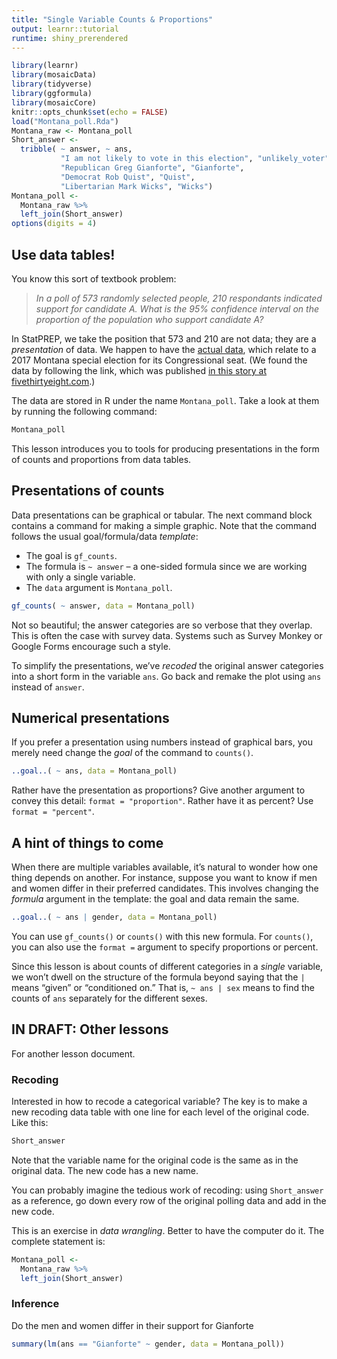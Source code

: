 ```yaml
---
title: "Single Variable Counts & Proportions"
output: learnr::tutorial
runtime: shiny_prerendered
---
```


```r
library(learnr)
library(mosaicData)
library(tidyverse)
library(ggformula)
library(mosaicCore)
knitr::opts_chunk$set(echo = FALSE)
load("Montana_poll.Rda")
Montana_raw <- Montana_poll
Short_answer <- 
  tribble( ~ answer, ~ ans,
           "I am not likely to vote in this election", "unlikely_voter", 
           "Republican Greg Gianforte", "Gianforte",               
           "Democrat Rob Quist", "Quist",  
           "Libertarian Mark Wicks", "Wicks")    
Montana_poll <- 
  Montana_raw %>%
  left_join(Short_answer)
options(digits = 4)
```

## Use data tables!

You know this sort of textbook problem:

> *In a poll of 573 randomly selected people, 210 respondants indicated support for candidate A. What is the 95% confidence interval on the proportion of the population who support candidate A?*

In StatPREP, we take the position that 573 and 210 are not data; they are a *presentation* of data. We happen to have the [actual data](https://surveys.google.com/reporting/survey?survey=mqbskxyva7gb4h4uwgc7j6h2na), which relate to a 2017 Montana special election for its Congressional seat. (We found the data by following the link, which was published [in this story at fivethirtyeight.com](https://fivethirtyeight.com/features/fake-polls-are-a-real-problem/).)

The data are stored in R under the name `Montana_poll`. Take a look at them by running the following command:

```r
Montana_poll
```

This lesson introduces you to tools for producing presentations in the form of counts and proportions from data tables. 

## Presentations of counts

Data presentations can be graphical or tabular. The next command block contains a command for making a simple graphic. Note that the command follows the usual goal/formula/data *template*:

- The goal is `gf_counts`.
- The formula is `~ answer` -- a one-sided formula since we are working with only a single variable.
- The `data` argument is `Montana_poll`.

```r
gf_counts( ~ answer, data = Montana_poll)
```

Not so beautiful; the answer categories are so verbose that they overlap. This is often the case with survey data. Systems such as Survey Monkey or Google Forms encourage such a style. 

To simplify the presentations, we've *recoded* the original answer categories into a short form in the variable `ans`. Go back and remake the plot using `ans` instead of `answer`.

## Numerical presentations

If you prefer a presentation using numbers instead of graphical bars, you merely need change the *goal* of the command to `counts()`.

```r
..goal..( ~ ans, data = Montana_poll)
```

Rather have the presentation as proportions? Give another argument to convey this detail: `format = "proportion"`. Rather have it as percent? Use `format = "percent"`.

## A hint of things to come 

When there are multiple variables available, it's natural to wonder how one thing depends on another. For instance, suppose you want to know if men and women differ in their preferred candidates. This involves changing the *formula* argument in the template: the goal and data remain the same.

```r
..goal..( ~ ans | gender, data = Montana_poll)
```

You can use `gf_counts()` or `counts()` with this new formula. For `counts()`, you can also use the `format =` argument to specify proportions or percent.

Since this lesson is about counts of different categories in a *single* variable, we won't dwell on the structure of the formula beyond saying that the `|` means "given" or "conditioned on." That is, `~ ans | sex` means to find the counts of `ans` separately for the different sexes. 

## IN DRAFT: Other lessons

For another lesson document.


### Recoding

Interested in how to recode a categorical variable? The key is to make a new recoding data table with one line for each level of the original code. Like this:

```r
Short_answer
```

Note that the variable name for the original code is the same as in the original data. The new code has a new name.

You can probably imagine the tedious work of recoding: using `Short_answer` as a reference, go down every row of the original polling data and add in the new code. 

This is an exercise in *data wrangling*. Better to have the computer do it. The complete statement is:

```r
Montana_poll <-
  Montana_raw %>%
  left_join(Short_answer)
```

### Inference

Do the men and women differ in their support for Gianforte

```r
summary(lm(ans == "Gianforte" ~ gender, data = Montana_poll))
```

